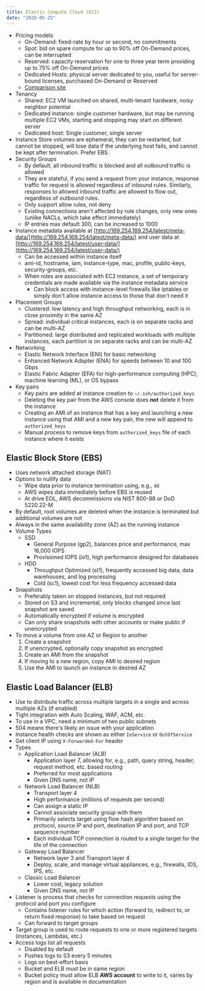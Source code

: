 ```yaml
---
title: Elastic Compute Cloud (EC2)
date: "2020-05-25"
---
```


- Pricing models
  - On-Demand: fixed-rate by hour or second, no commitments
  - Spot: bid on spare compute for up to 90% off On-Demand prices, can be interrupted
  - Reserved: capacity reservation for one to three year term providing up to 75% off On-Demand prices
  - Dedicated Hosts: physical server dedicated to you, useful for server-bound licenses, purchased On-Demand or Reserved
  - [Comparison site](https://ec2.shop/)
- Tenancy
  - Shared: EC2 VM launched on shared, multi-tenant hardware, noisy neighbor potential
  - Dedicated instance: single customer hardware, but may be running multiple EC2 VMs, starting and stopping may start on different server
  - Dedicated host: Single customer, single server
- Instance Store volumes are ephemeral, they can be restarted, but cannot be stopped, will lose data if the underlying host fails, and cannot be kept after termination. Prefer EBS.
- Security Groups
  - By default, all inbound traffic is blocked and all outbound traffic is allowed
  - They are stateful, if you send a request from your instance, response traffic for request is allowed regardless of inbound rules. Similarly, responses to allowed inbound traffic are allowed to flow out, regardless of outbound rules.
  - Only support allow rules, not deny
  - Existing connections aren't affected by rule changes, only new ones (unlike NACLs, which take effect immediately)
  - IP entries max default 300, can be increased to 1000
- Instance metadata available at [http://169.254.169.254/latest/meta-data/](http://169.254.169.254/latest/meta-data/) and user data at [http://169.254.169.254/latest/user-data/](http://169.254.169.254/latest/user-data/)
  - Can be accessed within instance itself
  - ami-id, hostname, iam, instance-type, mac, profile, public-keys, security-groups, etc.
  - When roles are associated with EC2 instance, a set of temporary credentials are made available via the instance metadata service
    - Can block access with instance-level firewalls like iptables or simply don't allow instance access to those that don't need it
- Placement Groups
  - Clustered: low latency and high throughput networking, each is in close proximity in the same AZ
  - Spread: individual critical instances, each is on separate racks and can be multi-AZ
  - Partitioned: large distributed and replicated workloads with multiple instances, each partition is on separate racks and can be multi-AZ
- Networking
  - Elastic Network Interface (ENI) for basic networking
  - Enhanced Network Adapter (ENA) for speeds between 10 and 100 Gbps
  - Elastic Fabric Adapter (EFA) for high-performance computing (HPC), machine learning (ML), or OS bypass
- Key pairs
  - Key pairs are added at instance creation to `~/.ssh/authorized_keys`
  - Deleting the key pair from the AWS console does **not** delete it from the instance
  - Creating an AMI of an instance that has a key and launching a new instance using that AMI and a new key pair, the new will append to `authorized_keys`
  - Manual process to remove keys from `authorized_keys` file of each instance where it exists

## Elastic Block Store (EBS)

- Uses network attached storage (NAT)
- Options to nullify data
  - Wipe data prior to instance termination using, e.g., `dd`
  - AWS wipes data immediately before EBS is reused
  - At drive EOL, AWS decommissions via NIST 800-88 or DoD 5220.22-M
- By default, root volumes are deleted when the instance is terminated but additional volumes are not
- Always in the same availability zone (AZ) as the running instance
- Volume Types
  - SSD
    - General Purpose (gp2), balances price and performance, max 16,000 IOPS
    - Provisioned IOPS (io1), high performance designed for databases
  - HDD
    - Throughput Optimized (st1), frequently accessed big data, data warehouses, and log processing
    - Cold (sc1), lowest cost for less frequency accessed data
- Snapshots
  - Preferably taken on stopped instances, but not required
  - Stored on S3 and incremental, only blocks changed since last snapshot are saved
  - Automatically encrypted if volume is encrypted
  - Can only share snapshots with other accounts or make public if unencrypted
- To move a volume from one AZ or Region to another
  1. Create a snapshot
  2. If unencrypted, optionally copy snapshot as encrypted
  3. Create an AMI from the snapshot
  4. If moving to a new region, copy AMI to desired region
  5. Use the AMI to launch an instance in desired AZ

## Elastic Load Balancer (ELB)

- Use to distribute traffic across multiple targets in a single and across multiple AZs (if enabled)
- Tight integration with Auto Scaling, WAF, ACM, etc.
- To use in a VPC, need a minimum of two public subnets
- 504 means there's likely an issue with your application
- Instance health checks are shown as either `InService` or `OutOfService`
- Get client IP using `X-Forwarded-For` header
- Types
  - Application Load Balancer (ALB)
    - Application layer 7, allowing for, e.g., path, query string, header, request method, etc. based routing
    - Preferred for most applications
    - Given DNS name, not IP
  - Network Load Balancer (NLB)
    - Transport layer 4
    - High performance (millions of requests per second)
    - Can assign a static IP
    - Cannot associate security group with them
    - Primarily selects target using flow hash algorithm based on protocol, source IP and port, destination IP and port, and TCP sequence number
    - Each individual TCP connection is routed to a single target for the life of the connection
  - Gateway Load Balancer
    - Network layer 3 and Transport layer 4
    - Deploy, scale, and manage virtual appliances, e.g., firewalls, IDS, IPS, etc.
  - Classic Load Balancer
    - Lower cost, legacy solution
    - Given DNS name, not IP
- Listener is process that checks for connection requests using the protocol and port you configure
  - Contains listener rules for which action (forward to, redirect to, or return fixed response) to take based on request
  - Can forward to target groups
- Target group is used to route requests to one or more registered targets (instances, Lambdas, etc.)
- Access logs list all requests
  - Disabled by default
  - Pushes logs to S3 every 5 minutes
  - Logs on best-effort basis
  - Bucket and ELB must be in same region
  - Bucket policy must allow ELB **AWS account** to write to it, varies by region and is available in documentation
